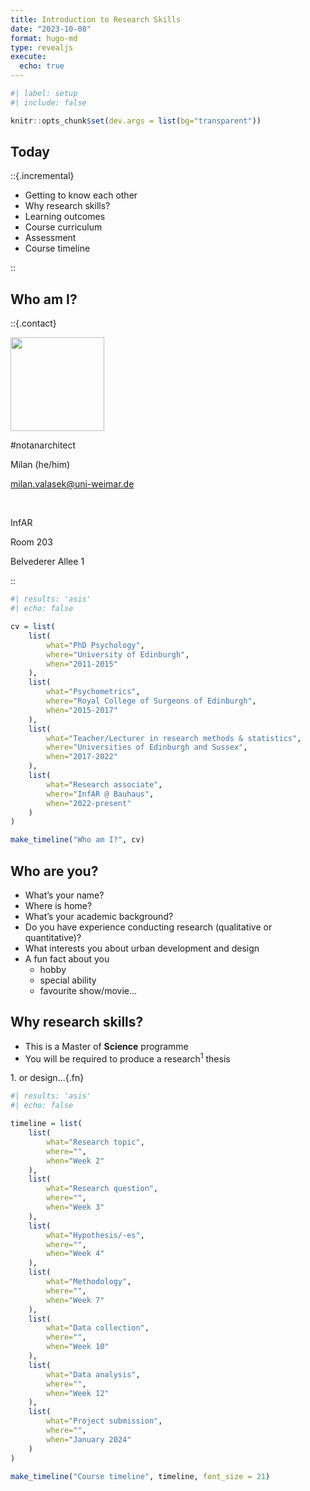 ```yaml
---
title: Introduction to Research Skills
date: "2023-10-08"
format: hugo-md
type: revealjs
execute:
  echo: true
---
```


```r
#| label: setup
#| include: false

knitr::opts_chunk$set(dev.args = list(bg="transparent"))

```

## Today

<!-- these fences CANNOT be nested -->
<!-- ::{.incremental}

- something
- another thing

not a bullet point but still incremental

:: -->


::{.incremental}

- Getting to know each other
- Why research skills?
- Learning outcomes
- Course curriculum
- Assessment
- Course timeline

::

<!-- ## chrom

![Human chromosome 2 and analogous chimp chromosomes, adapted from Yunis+&+Prakash, Science, 215:1525, 1982](../humanChimpChromosomes.png){.frame .rot height=500 source="http://book.bionumbers.org/how-many-chromosomes-are-found-in-different-organisms/"} -->

## Who am I?

::{.contact}

```{=html}
<div>
```
![](../assets/mv.jpg){.hero .frame height=150}


\#notanarchitect
```{=html}
</div>
<div class="frame rot">
```
Milan (he/him)

<milan.valasek@uni-weimar.de>

\ 

InfAR

Room 203

Belvederer Allee 1
```{=html}
</div>
```

::


```r
#| results: 'asis'
#| echo: false

cv = list(
    list(
        what="PhD Psychology",
        where="University of Edinburgh",
        when="2011-2015"
    ),
    list(
        what="Psychometrics",
        where="Royal College of Surgeons of Edinburgh",
        when="2015-2017"
    ),
    list(
        what="Teacher/Lecturer in research methods & statistics",
        where="Universities of Edinburgh and Sussex",
        when="2017-2022"
    ),
    list(
        what="Research associate",
        where="InfAR @ Bauhaus",
        when="2022-present"
    )
)

make_timeline("Who am I?", cv)
```


## Who are you?

- What's your name?
- Where is home?
- What's your academic background?
- Do you have experience conducting research (qualitative or quantitative)?
- What interests you about urban development and design
- A fun fact about you
    - hobby
    - special ability
    - favourite show/movie...

## Why research skills? {.incremental}

- This is a Master of __Science__ programme
- You will be required to produce a research<sup>1</sup> thesis

1\. or design...{.fn}


<!-- Course timeline -->

```r
#| results: 'asis'
#| echo: false

timeline = list(
    list(
        what="Research topic",
        where="",
        when="Week 2"
    ),
    list(
        what="Research question",
        where="",
        when="Week 3"
    ),
    list(
        what="Hypothesis/-es",
        where="",
        when="Week 4"
    ),
    list(
        what="Methodology",
        where="",
        when="Week 7"
    ),
    list(
        what="Data collection",
        where="",
        when="Week 10"
    ),
    list(
        what="Data analysis",
        where="",
        when="Week 12"
    ),
    list(
        what="Project submission",
        where="",
        when="January 2024"
    )
)

make_timeline("Course timeline", timeline, font_size = 21)
```